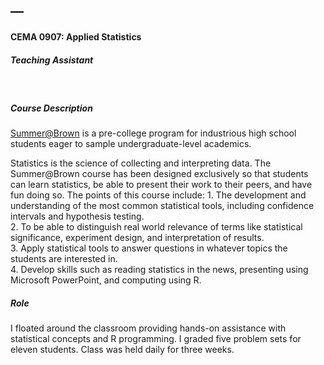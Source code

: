 ---
---

<link rel="stylesheet" href="styles.css" type="text/css">

#### CEMA 0907: Applied Statistics
##### Teaching Assistant  
<br/>

##### Course Description 

[Summer\@Brown](https://precollege.brown.edu/summeratbrown/) is a pre-college program for industrious high school students eager to sample undergraduate-level academics.

Statistics is the science of collecting and interpreting data. The Summer\@Brown course
has been designed exclusively so that students can learn statistics, be able to present their work to their peers, and have fun doing so. The points of this course include:
1. The development and understanding of the most common statistical tools, including confidence intervals and hypothesis testing.  
2. To be able to distinguish real world relevance of terms like statistical significance, experiment design, and interpretation of results.  
3. Apply statistical tools to answer questions in whatever topics the students are interested in.  
4. Develop skills such as reading statistics in the news, presenting using Microsoft PowerPoint, and computing using R.

##### Role

I floated around the classroom providing hands-on assistance with statistical concepts and R programming. I graded five problem sets for eleven students. Class was held daily for three weeks. 